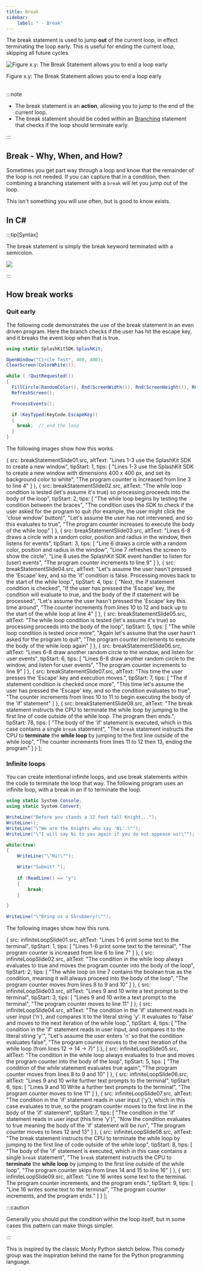 ```yaml
---
title: Break
sidebar:
    label: " - Break"
---
```





The break statement is used to jump **out** of the current loop, in effect terminating the loop early. This is useful for ending the current loop, skipping all future cycles.

<a id="FigureBreak"></a>

![Figure x.y: The Break Statement allows you to end a loop early](./images/statement-break.png "The Break Statement allows you to end a loop early")
<div class="caption"><span class="caption-figure-nbr">Figure x.y: </span>The Break Statement allows you to end a loop early</div><br/>

:::note

- The break statement is an **action**, allowing you to jump to the end of the current loop. 
- The break statement should be coded within an [Branching](../02-branching) statement that checks if the loop should terminate early.

:::

## Break - Why, When, and How?

Sometimes you get part way through a loop and know that the remainder of the loop is not needed. If you can capture that in a condition, then combining a branching statement with a `break` will let you jump out of the loop.

This isn't something you will use often, but is good to know exists.

## In C#

:::tip[Syntax]

The break statement is simply the break keyword terminated with a semicolon.

![](./images/break-statement.png)

:::

## How break works

### Quit early

The following code demonstrates the use of the break statement in an even driven program. Here the branch checks if the user has hit the escape key, and it breaks the event loop when that is true.

```csharp
using static SplashKitSDK.SplashKit;

OpenWindow("Circle Test", 400, 400);
ClearScreen(ColorWhite());

while ( !QuitRequested())
{
  FillCircle(RandomColor(), Rnd(ScreenWidth()), Rnd(ScreenHeight()), Rnd(50));
  RefreshScreen();

  ProcessEvents();

  if (KeyTyped(KeyCode.EscapeKey))
  {
    break;  // end the loop
  }
}
```

The following images show how this works.

<MySwiper client:only height="" images={sliderImagesBreakStatement}></MySwiper>


  {
    src: breakStatementSlide01.src,
    altText: "Lines 1-3 use the SplashKit SDK to create a new window",
    tipStart: 1,
    tips: [
      "Lines 1-3 use the SplashKit SDK to create a new window with dimensions 400 x 400 px, and set its background color to white",
      "The program counter is increased from line 3 to line 4"
    ]
  },
  {
    src: breakStatementSlide02.src,
    altText: "The while loop condition is tested (let's assume it's true) so processing proceeds into the body of the loop",
    tipStart: 2,
    tips: [
      "The while loop begins by testing the condition between the braces",
      "The condition uses the SDK to check if the user asked for the program to quit (for example, the user might click the 'close window' button)",
      "Let's assume the user has not intervened, and so this evaluates to true",
      "The program counter increases to execute the body of the while loop" 
    ]
  },
  {
    src: breakStatementSlide03.src,
    altText: "Lines 6-8 draws a circle with a random color, position and radius in the window, then listens for events",
    tipStart: 3,
    tips: [
      "Line 6 draws a circle with a random color, position and radius in the window",
      "Line 7 refreshes the screen to show the circle",
      "Line 8 uses the SplashKit SDK event handler to listen for (user) events",
      "The program counter increments to line 9"
    ]
  },
  {
    src: breakStatementSlide04.src,
    altText: "Let's assume the user hasn't pressed the 'Escape' key, and so the 'if' condition is false. Processing moves back to the start of the while loop.",
    tipStart: 4,
    tips: [
      "Next, the if statement condition is checked",
      "If the user has pressed the 'Escape' key, the condition will evaluate to true, and the body of the if statement will be processed",
      "Let's assume the user hasn't pressed the 'Escape' key this time around",
      "The counter increments from lines 10 to 12 and back up to the start of the while loop at line 4"
    ]
  },
  {
    src: breakStatementSlide05.src,
    altText: "The while loop condition is tested (let's assume it's true) so processing proceeds into the body of the loop",
    tipStart: 5,
    tips: [
      "The while loop condition is tested once more",
      "Again let's assume that the user hasn't asked for the program to quit",
      "The program counter increments to execute the body of the while loop again"
    ]
  },
  {
    src: breakStatementSlide06.src,
    altText: "Lines 6-8 draw another random circle to the window, and listen for user events",
    tipStart: 6,
    tips: [
      "Lines 6-8 draw another random circle to the window, and listen for user events",
      "The program counter increments to line 9"
    ]
  },
  {
    src: breakStatementSlide07.src,
    altText: "This time the user presses the 'Escape' key and execution moves.",
    tipStart: 7,
    tips: [
      "The if statement condition is checked once more",
      "This time let's assume the user has pressed the 'Escape' key, and so the condition evaluates to <span class='booleanTrue'>true</span>",
      "The counter increments from lines 10 to 11 to begin executing the body of the 'if' statement"
    ]
  },
  {
    src: breakStatementSlide08.src,
    altText: "The break statement instructs the CPU to terminate the while loop by jumping to the first line of code outside of the while loop. The program then ends.",
    tipStart: 78,
    tips: [
      "The body of the 'if' statement is executed, which in this case contains a single <code>break</code> statement",
      "The <code>break</code> statement instructs the CPU to <strong>terminate</strong> the <strong>while loop</strong> by jumping to the first line outside of the while loop",
      "The counter increments from lines 11 to 12 then 13, ending the program"
    ]
  }
];

### Infinite loops

You can create intentional infinite loops, and use break statements within the code to terminate the loop that way. The following program uses an infinite loop, with a break in an if to terminate the loop. 

```csharp
using static System.Console;
using static System.Convert;

WriteLine("Before you stands a 12 foot tall Knight...");
WriteLine();
WriteLine("\"We are the Knights who say 'Ni'.\"");
WriteLine("\"I will say Ni to you again if you do not appease us!\"");

while(true)
{
    WriteLine("\"Ni!\"");

    Write("Submit? ");
    
    if (ReadLine() == "y")
    {
        break;
    }

}

WriteLine("\"Bring us a Shrubbery!\"");
```

The following images show how this runs.

<MySwiper client:only height="" images={sliderImagesInfiniteLoop}></MySwiper>


  {
    src: infiniteLoopSlide01.src,
    altText: "Lines 1-6 print some text to the terminal",
    tipStart: 1,
    tips: [
      "Lines 1-6 print some text to the terminal",
      "The program counter is increased from line 6 to line 7"
    ]
  },
  {
    src: infiniteLoopSlide02.src,
    altText: "The condition in the while loop always evaluates to true and moves the program counter into the body of the loop",
    tipStart: 2,
    tips: [
      "The while loop on line 7 contains the boolean <span class='booleanTrue'>true</span> as the condition, meaning it will always proceed into the body of the loop",
      "The program counter moves from lines 8 to 9 and 10"
    ]
  },
  {
    src: infiniteLoopSlide03.src,
    altText: "Lines 9 and 10 write a text prompt to the terminal",
    tipStart: 3,
    tips: [
      "Lines 9 and 10 write a text prompt to the terminal",
      "The program counter moves to line 11"
    ]
  },
  {
    src: infiniteLoopSlide04.src,
    altText: "The condition in the 'if' statement reads in user input ('n'), and compares it to the literal string 'y'. It evaluates to 'false' and moves to the next iteration of the while loop.",
    tipStart: 4,
    tips: [
      "The condition in the 'if' statement reads in user input, and compares it to the literal string 'y'",
      "Let's assume the user enters 'n' so that the condition evaluates <span class='booleanFalse'>false</span>",
      "The program counter moves to the next iteration of the while loop (from lines 12 -> 14 -> 7)"
    ]
  },
  {
    src: infiniteLoopSlide05.src,
    altText: "The condition in the while loop always evaluates to true and moves the program counter into the body of the loop",
    tipStart: 5,
    tips: [
      "The condition of the while statement evaluates <span class='booleanTrue'>true</span> again",
      "The program counter moves from lines 8 to 9 and 10"
    ]
  },
  {
    src: infiniteLoopSlide06.src,
    altText: "Lines 9 and 10 write further text prompts to the terminal",
    tipStart: 6,
    tips: [
      "Lines 9 and 10 Write a further text prompts to the terminal",
      "The program counter moves to line 11"
    ]
  },
  {
    src: infiniteLoopSlide07.src,
    altText: "The condition in the 'if' statement reads in user input ('y'), which in this case evaluates to true, so the program counter moves to the first line in the body of the 'if' statement",
    tipStart: 7,
    tips: [
      "The condition in the 'if' statement reads in user input (this time 'y')",
      "Now the condition evaluates to <span class='booleanFalse'>true</span> meaning the body of the 'if' statement will be run",
      "The program counter moves to lines 12 and 13"
    ]
  },
  {
    src: infiniteLoopSlide08.src,
    altText: "The break statement instructs the CPU to terminate the while loop by jumping to the first line of code outside of the while loop",
    tipStart: 8,
    tips: [
      "The body of the 'if' statement is executed, which in this case contains a single <code>break</code> statement",
      "The <code>break</code> statement instructs the CPU to <strong>terminate</strong> the <strong>while loop</strong> by jumping to the first line outside of the while loop",
      "The program counter skips from lines 14 and 15 to line 16"
    ]
  },
  {
    src: infiniteLoopSlide09.src,
    altText: "Line 16 writes some text to the terminal. The program counter increments, and the program ends.",
    tipStart: 9,
    tips: [
      "Line 16 writes some text to the terminal",
      "The program counter increments, and the program ends."
    ]
  }
];

:::caution

Generally you should put the condition within the loop itself, but in some cases this pattern can make things simpler.

:::

This is inspired by the classic Monty Python sketch below. This comedy group was the inspiration behind the name for the Python programming language.

<div class="not-content">
  <YouTube id="zIV4poUZAQo" params="fs=1&start=104&modestbranding=1&rel=0&autoplay=1"/>
</div>

